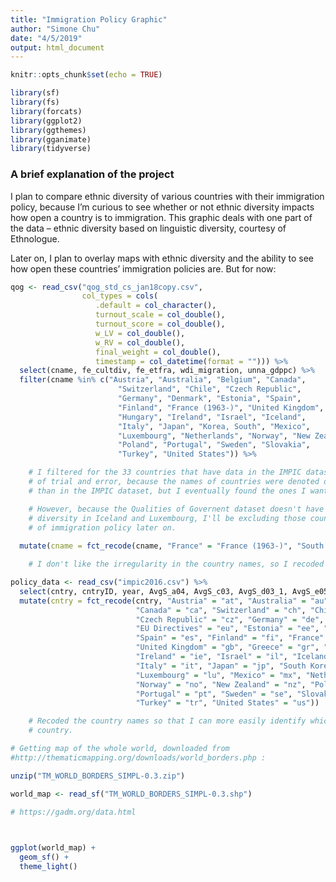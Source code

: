 ```yaml
---
title: "Immigration Policy Graphic"
author: "Simone Chu"
date: "4/5/2019"
output: html_document
---
```


```r
knitr::opts_chunk$set(echo = TRUE)

library(sf)
library(fs)
library(forcats)
library(ggplot2)
library(ggthemes)
library(gganimate)
library(tidyverse)
```

### A brief explanation of the project

I plan to compare ethnic diversity of various countries with their immigration policy, because I'm curious to see whether or not ethnic diversity impacts how open a country is to immigration. This graphic deals with one part of the data -- ethnic diversity based on linguistic diversity, courtesy of Ethnologue. 

Later on, I plan to overlay maps with ethnic diversity and the ability to see how open these countries' immigration policies are. But for now: 

```r

qog <- read_csv("qog_std_cs_jan18copy.csv",
                col_types = cols(
                   .default = col_character(),
                   turnout_scale = col_double(),
                   turnout_score = col_double(),
                   w_LV = col_double(),
                   w_RV = col_double(),
                   final_weight = col_double(),
                   timestamp = col_datetime(format = ""))) %>%
  select(cname, fe_cultdiv, fe_etfra, wdi_migration, unna_gdppc) %>%
  filter(cname %in% c("Austria", "Australia", "Belgium", "Canada",
                        "Switzerland", "Chile", "Czech Republic",
                        "Germany", "Denmark", "Estonia", "Spain",
                        "Finland", "France (1963-)", "United Kingdom", "Greece",
                        "Hungary", "Ireland", "Israel", "Iceland",
                        "Italy", "Japan", "Korea, South", "Mexico",
                        "Luxembourg", "Netherlands", "Norway", "New Zealand",
                        "Poland", "Portugal", "Sweden", "Slovakia",
                        "Turkey", "United States")) %>%

    # I filtered for the 33 countries that have data in the IMPIC dataset. It took a little bit
    # of trial and error, because the names of countries were denoted differently in this dataset
    # than in the IMPIC dataset, but I eventually found the ones I wanted. 

    # However, because the Qualities of Governent dataset doesn't have information on ethnic
    # diversity in Iceland and Luxembourg, I'll be excluding those countries from my analysis 
    # of immigration policy later on. 
  
  mutate(cname = fct_recode(cname, "France" = "France (1963-)", "South Korea" = "Korea, South"))

    # I don't like the irregularity in the country names, so I recoded the relevant factors. 

policy_data <- read_csv("impic2016.csv") %>%
  select(cntry, cntryID, year, AvgS_a04, AvgS_c03, AvgS_d03_1, AvgS_e05, AvgS_e04) %>%
  mutate(cntry = fct_recode(cntry, "Austria" = "at", "Australia" = "au", "Belgium" = "be",
                            "Canada" = "ca", "Switzerland" = "ch", "Chile" = "cl",
                            "Czech Republic" = "cz", "Germany" = "de", "Denmark" = "dk",
                            "EU Directives" = "eu", "Estonia" = "ee", "EU Regulation" = "er",
                            "Spain" = "es", "Finland" = "fi", "France" = "fr", 
                            "United Kingdom" = "gb", "Greece" = "gr", "Hungary" = "hu",
                            "Ireland" = "ie", "Israel" = "il", "Iceland" = "is",
                            "Italy" = "it", "Japan" = "jp", "South Korea" = "kr",
                            "Luxembourg" = "lu", "Mexico" = "mx", "Netherlands" = "nl",
                            "Norway" = "no", "New Zealand" = "nz", "Poland" = "pl",
                            "Portugal" = "pt", "Sweden" = "se", "Slovakia" = "sk",
                            "Turkey" = "tr", "United States" = "us"))

    # Recoded the country names so that I can more easily identify which data goes for each
    # country. 

```

```r
# Getting map of the whole world, downloaded from  
#http://thematicmapping.org/downloads/world_borders.php : 

unzip("TM_WORLD_BORDERS_SIMPL-0.3.zip") 

world_map <- read_sf("TM_WORLD_BORDERS_SIMPL-0.3.shp")

# https://gadm.org/data.html 

  
```

```r
ggplot(world_map) + 
  geom_sf() + 
  theme_light()


```

